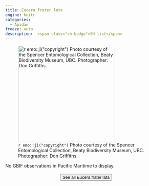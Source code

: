 ```yaml
---
title: Eucera frater lata
engine: knitr
categories:
  - Apidae
freeze: auto
description:  <span class="sh-badge">SH list</span>
---
```

![`r emo::ji("copyright")` Photo courtesy of the Spencer Entomological Collection, Beaty Biodiversity Museum, UBC. Photographer: Don Griffiths.](https://www.zoology.ubc.ca/entomology/main/Hymenoptera/Apidae/Apinae/Eucera%20frater%20lata%20(3lateral)%20.jpg){height=300}



No GBIF observations in Pacific Maritime to display.
<br><br>
<center>


<a href="NA"><button type="button" class="btn btn-secondary">See all Eucera frater lata <i class="fa-solid fa-arrow-up-right-from-square"></i> </button></a>
</center>
